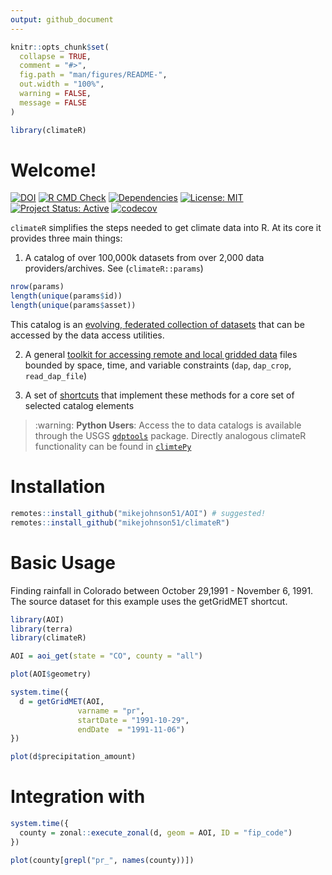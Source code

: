 ```yaml
---
output: github_document
---
```


<!-- README.md is generated from README.Rmd. Please edit that file -->

```r
knitr::opts_chunk$set(
  collapse = TRUE,
  comment = "#>",
  fig.path = "man/figures/README-",
  out.width = "100%",
  warning = FALSE,
  message = FALSE
)

library(climateR)
```

# Welcome!

<!-- badges: start -->
 [![DOI](https://zenodo.org/badge/158620263.svg)](https://zenodo.org/badge/latestdoi/158620263)
[![R CMD Check](https://github.com/mikejohnson51/climateR/actions/workflows/R-CMD-check.yaml/badge.svg)](https://github.com/mikejohnson51/climateR/actions/workflows/R-CMD-check.yaml)
[![Dependencies](https://img.shields.io/badge/dependencies-7/25-orange?style=flat)](#)
[![License: MIT](https://img.shields.io/badge/License-MIT-yellow.svg)](https://choosealicense.com/licenses/mit/)
[![Project Status: Active](https://www.repostatus.org/badges/latest/active.svg)](https://www.repostatus.org/#active)
[![codecov](https://codecov.io/gh/mikejohnson51/climateR/branch/master/graph/badge.svg?token=7zs6C91SDw)](https://codecov.io/gh/mikejohnson51/climateR)
<!-- badges: end -->


`climateR` simplifies the steps needed to get climate data into R. At its core it provides three main things:

1. A catalog of over 100,000k datasets from over 2,000 data providers/archives. See (`climateR::params`)

```r
nrow(params)
length(unique(params$id))
length(unique(params$asset))
```

This catalog is an [evolving, federated collection of datasets](https://github.com/mikejohnson51/climateR-catalogs) that can be accessed by the data access utilities.

2. A general [toolkit for accessing remote and local gridded data](https://mikejohnson51.github.io/climateR/reference/index.html#data-access) files bounded by space, time, and variable constraints (`dap`, `dap_crop`, `read_dap_file`)


3. A set of [shortcuts](https://mikejohnson51.github.io/climateR/reference/index.html#shortcuts) that implement these methods for a core set of selected catalog elements


> :warning: **Python Users**: Access the to data catalogs is available through the USGS [`gdptools`](https://gdptools.readthedocs.io/en/latest/) package. Directly analogous climateR functionality can be found in [`climtePy`](https://github.com/LynkerIntel/climatePy)


# Installation

```r
remotes::install_github("mikejohnson51/AOI") # suggested!
remotes::install_github("mikejohnson51/climateR")
```

# Basic Usage

Finding rainfall in Colorado between October 29,1991 - November 6, 1991. The source dataset for this example uses the getGridMET shortcut.

```r
library(AOI)
library(terra)
library(climateR)

AOI = aoi_get(state = "CO", county = "all")
```

```r
plot(AOI$geometry)
```

```r
system.time({
  d = getGridMET(AOI,
               varname = "pr",
               startDate = "1991-10-29",
               endDate  = "1991-11-06")
})
```

```r
plot(d$precipitation_amount)
```

# Integration with 
```r
system.time({
  county = zonal::execute_zonal(d, geom = AOI, ID = "fip_code")
})
```

```r
plot(county[grepl("pr_", names(county))])
```
